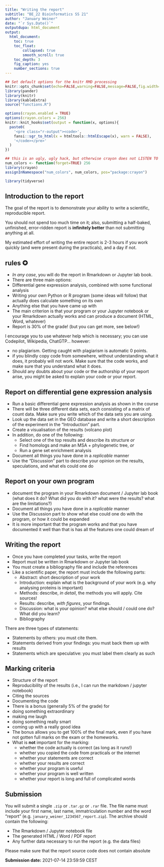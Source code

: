 ```yaml
---
title: "Writing the report"
subtitle: "BE_22 Bioinformatics SS 21"
author: "January Weiner"
date: "`r Sys.Date()`"
outputdupa: html_document
output:
  html_document:
    toc: true
    toc_float:
        collapsed: true
        smooth_scroll: true
    toc_depth: 3
    fig_caption: yes
    number_sections: true
---
```


```r
## Set default options for the knitr RMD processing
knitr::opts_chunk$set(echo=FALSE,warning=FALSE,message=FALSE,fig.width=5,fig.height=5,cache=FALSE,autodep=TRUE, results="hide")
library(pander)
library(knitr)
library(kableExtra)
source("functions.R")
```

```r
options(crayon.enabled = TRUE)
options(crayon.colors = 256)
knitr::knit_hooks$set(output = function(x, options){
  paste0(
    '<pre class="r-output"><code>',
    fansi::sgr_to_html(x = htmltools::htmlEscape(x), warn = FALSE),
    '</code></pre>'
  )
})

## this is an ugly, ugly hack, but otherwise crayon does not LISTEN TO REASON!!!
num_colors <- function(forget=TRUE) 256
library(crayon)
assignInNamespace("num_colors", num_colors, pos="package:crayon")
```


```r
library(tidyverse)
```




## Introduction to the report

The goal of the report is to demonstrate your ability to write a
scientific, reproducible report.

You should not spend too much time on it; also, submitting a half-baked,
unfinished, error-ridden report is **infinitely better** than not submitting
anything at all.

My estimated effort of writing the entire report is 2-3 hours if you work
quickly (and were present during the practicals), and a day if not.

## rules ✪

 * *In any case*, you will do the report in Rmarkdown or Jupyter lab book.
 * There are three main options:
  * Differential gene expression analysis, combined with some functional
     analysis
  * Writing your own Python or R program (some ideas will follow) that actually
    does calculate something on its own
  * Anything else that you have came up with
 * The main criterion is that your program or your Jupyter notebook or your
   Rmarkdown actually works and can produce a document (HTML, Word,
   whatever)
 * Report is 30% of the grade! (but you can get more, see below!)


I encourage you to use whatever help which is necessary; you can use
Codepilot, Wikipedia, ChatGTP... however: 

 * no plagiarism. Getting caught with plagiarism is automatic 0 points.
 * if you blindly copy code from somewhere, without understanding
   what it does, it probably will not work. Make sure that the code works,
   and make sure that you understand what it does. 
 * Should any doubts about your code or the authorship of your report
   arise, you might be asked to explain your code or your report.
   
 

## Report on differential gene expression analysis

 * Run a basic differential gene expression analysis as shown in the
   course
 * There will be three different data sets, each consisting of a matrix of
   count data. Make sure you write which of the data sets you are using.
 * Look up the data set in the GEO database and write a short description
   of the experiment in the "Introduction" part.
 * Create a visualisation of the results (volcano plot)
 * In addition, do one of the following:
   * Select one of the top results and describe its structure *or*
   * Find homologs and make an MSA + phylogenetic tree, *or*
   * Run a gene set enrichment analysis
 * Document all things you have done in a *replicable* manner
 * Use the "Discussion" part to describe your opinion on the results,
   speculations, and what els could one do



## Report on your own program

 * document the program in your Rmarkdown document / Jupyter lab book (what
   does it do? What did you do with it? what were the results? what are the
   limitations?)
 * Document all things you have done in a *replicable* manner
 * Use the Discussion part to show what else could one do with the program,
   or how it could be expanded
 * It is more important that the program works and that you have documented
   it well than that is has all the features one could dream of



## Writing the report

 * Once you have completed your tasks, write the report
 * Report must be written in Rmarkdown or Jupyter lab book
 * You must create a bibliography file and include the references
 * Like a scientific paper, the report must include the following parts:
    * Abstract: short description of your work
    * Introduction: explain what is the background of your work (e.g. why
      analysing proteins is important)
    * Methods: describe, *in detail*, the methods you will apply. Cite sources!
    * Results: describe, *with figures*, your findings. 
    * Discussion: what is your opinion? what else should / could one do?  What did you learn?
    * Bibliography


There are three types of statements:

 * Statements by others: you must cite them.
 * Statements derived from your findings: you must back them up with results
 * Statements which are speculative: you must label them clearly as such


## Marking criteria

 * Structure of the report
 * Reproducibility of the results (i.e., I can run the markdown / jupyter
   notebook)
 * Citing the sources
 * Documenting the code
 * There is a bonus (generally 5% of the grade) for 
  - doing something extraordinary
  - making me laugh
  - doing something really smart
  - coming up with a really good idea 
 * The bonus allows you to get 100% of the final mark, even if you have not
   gotten full marks on the exam or the homeworks.
 * What is **not** important for the marking:
   - whether the code actually is correct (as long as it runs!)
   - whether you copied the code from practicals or the internet
   - whether your statements are correct
   - whether your results are correct
   - whether your program is useful
   - whether your program is well written
   - whether your report is long and full of complicated words 

## Submission

You will submit a single `.zip` or `.tar.gz` or `.rar` file. The file name
must include your first name, last name, immatriculation number and the
word "report" (e.g. `january_weiner_1234567_report.zip`).
The archive should contain the following:

 * The Rmarkdown / Jupyter notebook file
 * The generated HTML / Word / PDF report
 * Any further data necessary to run the report (e.g. the data files)

Please make sure that the report source code does not contain absolute 

**Submission date:** 2021-07-14 23:59:59 CEST
